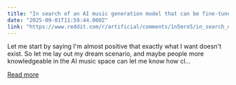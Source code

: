 ```yaml
---
title: "In search of an AI music generation model that can be fine-tuned on existing music and create variations"
date: "2025-09-01T11:59:44.000Z"
link: "https://www.reddit.com/r/artificial/comments/1n5mro5/in_search_of_an_ai_music_generation_model_that/"
---
```


Let me start by saying I'm almost positive that exactly what I want doesn't exist. So let me lay out my dream scenario, and maybe people more knowledgeable in the AI music space can let me know how cl...

[Read more](https://www.reddit.com/r/artificial/comments/1n5mro5/in_search_of_an_ai_music_generation_model_that/)
